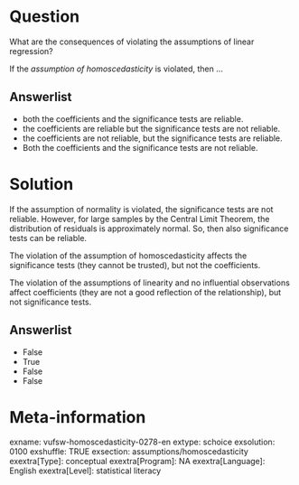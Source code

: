 Question
========
What are the consequences of violating the assumptions of linear
regression?  
  
If the *assumption of homoscedasticity* is violated, then ...

Answerlist
----------
* both the coefficients and the significance tests are reliable.
* the coefficients are reliable but the significance tests are not reliable.
* the coefficients are not reliable, but the significance tests are reliable.
* Both the coefficients and the significance tests are not reliable.

Solution
========
If the assumption of normality is violated, the significance tests are not reliable. However, for large samples by the Central Limit Theorem, the distribution of residuals is approximately normal. So, then also significance tests can be
reliable.

The violation of the assumption of homoscedasticity affects the significance tests (they cannot be trusted), but not the coefficients. 

The violation of the assumptions of linearity and no influential observations affect coefficients (they are not a good reflection of the relationship), but not significance tests.

Answerlist
----------
* False
* True
* False
* False

Meta-information
================
exname: vufsw-homoscedasticity-0278-en
extype: schoice
exsolution: 0100
exshuffle: TRUE
exsection: assumptions/homoscedasticity
exextra[Type]: conceptual
exextra[Program]: NA
exextra[Language]: English
exextra[Level]: statistical literacy

